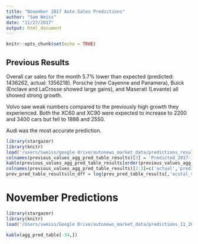```yaml
---
title: "November 2017 Auto Sales Predictions"
author: "Sam Weiss"
date: "11/27/2017"
output: html_document
---
```


```r
knitr::opts_chunk$set(echo = TRUE)
```

## Previous Results
Overall car sales for the month 5.7% lower than expected (predicted: 1436262, actual: 1356218). Porsche (new Cayenne and Panamera), Buick (Enclave and LaCrosse showed large gains), and Maserati (Levante) all showed strong growth. 

Volvo saw weak numbers compared to the previously high growth they experienced. Both the XC60 and XC90 were expected to increase to 2200 and 3400 cars but fell to 1888 and 2550. 

Audi was the most accurate prediction.

```r
library(stargazer)
library(knitr)
load('/users/sweiss/google drive/autonews_market_data/predictions_results_10_2017.rdata')
colnames(previous_values_agg_pred_table_results)[3] = 'Predicted_2017-10-01'
kable(previous_values_agg_pred_table_results[order(previous_values_agg_pred_table_results[,4]),])
colnames(previous_values_agg_pred_table_results)[2:3]=c('actual','predicted')
prev_pred_table_results$ln_dff = log(prev_pred_table_results[,'acutal_values']/prev_pred_table_results[,'adjusted_preds'])
```

# November Predictions
```r
library(stargazer)
library(knitr)
load('/Users/sweiss/Google Drive/autonews_market_data/predictions_11_2017.rdata')

kable(agg_pred_table[-34,])
```
